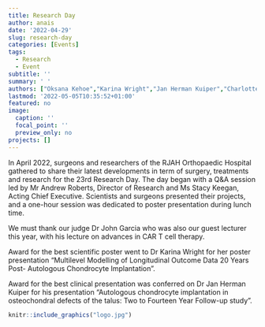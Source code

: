 ```yaml
---
title: Research Day
author: anais
date: '2022-04-29'
slug: research-day
categories: [Events]
tags:
  - Research
  - Event
subtitle: ''
summary: ' '
authors: ["Oksana Kehoe","Karina Wright","Jan Herman Kuiper","Charlotte Hulmes","Jade Perry","Helen McCarthy","Claire Mennan","Timothy Hopkins","Lauren Tierney","Rebecca Davis","Anaïs Makos","Tian Lan","Jessica Fisher-Stokes","John Garcia"]
lastmod: '2022-05-05T10:35:52+01:00'
featured: no
image:
  caption: ''
  focal_point: ''
  preview_only: no
projects: []
---
```

In April 2022, surgeons and researchers of the RJAH Orthopaedic Hospital gathered to share their latest developments in term of surgery, treatments and research for the 23rd Research Day. The day began with a Q&A session led by Mr Andrew Roberts, Director of Research and Ms Stacy Keegan, Acting Chief Executive. Scientists and surgeons presented their projects, and a one-hour session was dedicated to poster presentation during lunch time. 

We must thank our judge Dr John Garcia who was also our guest lecturer this year, with his lecture on advances in CAR T cell therapy.

Award for the best scientific poster went to Dr Karina Wright for her poster presentation “Multilevel Modelling of Longitudinal Outcome Data 20 Years Post- Autologous Chondrocyte Implantation”.

Award for the best clinical presentation was conferred on Dr Jan Herman Kuiper for his presentation “Autologous chondrocyte implantation in osteochondral defects of the talus: Two to Fourteen Year Follow-up study”.

```r
knitr::include_graphics("logo.jpg")
```

